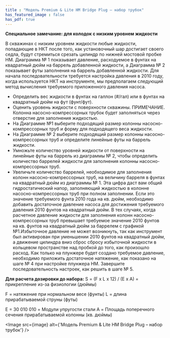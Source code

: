 ```yaml
---
title : "Модель Premium & Lite HM Bridge Plug – набор трубок"
has_featured_image : false
has_pdf: true
---
```


**Специальное замечание: для колодок с низким уровнем жидкости**

В скважинах с низким уровнем жидкости любые жидкости, попадающие в НКТ после того, как установочный шар достигает своего седла, будут стремиться срезать цилиндр по нижней мостовой пробке HM. Диаграмма № 1 показывает давление, расходуемое в фунтах на квадратный дюйм на баррель добавленной жидкости, а Диаграмма № 2 показывает футы заполнения на баррель добавленной жидкости. Для начала последовательности требуется настройка давления в 2010 году, когда используется НКТ на инструменте, мы предполагаем следующий метод вычисления требуемого приложенного давления насоса.

* Определить вес жидкости в фунтах на галлон (#/гал) или в фунтах на квадратный дюйм на фут (фунт/фут).
* Оценить уровень жидкости с поверхности скважины. ПРИМЕЧАНИЕ. Колонна насосно-компрессорных трубок будет заполняться через отверстие для заполнения жидкостью.
* На Диаграмме №1 выберите подходящий размер колонны насосно-компрессорных труб и форму для подходящего веса жидкости.
* На Диаграмме № 2 выберите подходящий размер колонны насосно-компрессорных труб и определите линейные футы на баррель жидкости.
* Умножьте количество уровней жидкости от поверхности на линейные футы на баррель из диаграммы № 2, чтобы определить количество баррелей жидкости для заполнения колонны насосно-компрессорных труб.
* Увеличьте количество баррелей, необходимое для заполнения колонн насосно-компрессорных труб, на величину барреля в фунтах на квадратный дюйм из диаграммы № 1. Эта цифра даст вам общий гидростатический напор, заполняющий жидкостью в колонне насосно-компрессорных труб при полном заполнении. Если это значение требуемого фунта 2010 года на кв. дюйм, необходимо добавить достаточное давление насоса для достижения требуемого давления 2010 фунтов на квадратный дюйм. В тех случаях, когда расчетное давление жидкости для заполнения колонн насосно-компрессорных труб превышает требуемое значение 2010 фунтов на кв. фунтов на квадратный дюйм за баррелем с графикой №1.Избыточное давление не может возникнуть, так как инструмент был активирован при уменьшении 2010 фунтов на квадратный дюйм, а движение цилиндра вниз сброс сбросу избыточной жидкости в кольцевом пространстве над пробкой до того, как произошло расход. Как только на плунжере будет создано требуемое давление, необходимо приложить достаточное натяжение, как показано на шаге № 4 при настройке плунжера HM. Завершите последовательность настроек, как решить в шаге № 5.

**Для расчета дозировки до набора:** S = (F x L x 12) / (E x A) = прикрепление из-за физиологии (дюймы)

F = натяжение при нормальном весе (фунты) L = длина прирабатываемой струны (футы)

E = 30 010 010 = Модули упругости стали A = Площадь поперечного сечения прирабатываемой колонны (кв. дюймы)


<Image src={image} alt={'Модель Premium & Lite HM Bridge Plug – набор трубок'} />